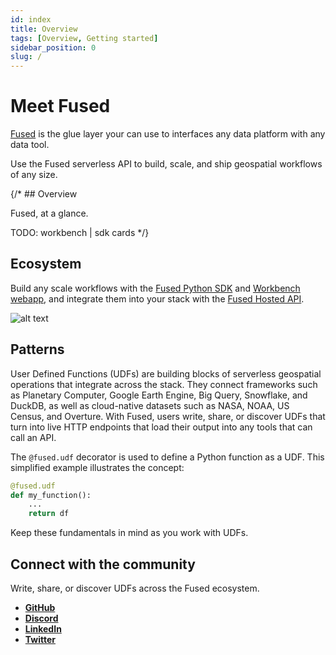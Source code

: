 ```yaml
---
id: index
title: Overview
tags: [Overview, Getting started]
sidebar_position: 0
slug: /
---
```



# Meet Fused

[Fused](https://www.fused.io/) is the glue layer your can use to interfaces any data platform with any data tool. 

Use the Fused serverless API to build, scale, and ship geospatial workflows of any size.

{/* ## Overview

Fused, at a glance.



TODO: workbench | sdk cards */}

## Ecosystem

Build any scale workflows with the [Fused Python SDK](/docs/python-sdk/overview) and [Workbench webapp](/docs/workbench/python-sdk-overview), and integrate them into your stack with the [Fused Hosted API](hosted-api/overview.md).


![alt text](https://fused-magic.s3.us-west-2.amazonaws.com/docs_assets/ecosystem_diagram.png)

## Patterns

User Defined Functions (UDFs) are building blocks of serverless geospatial operations that integrate across the stack. They connect frameworks such as Planetary Computer, Google Earth Engine, Big Query, Snowflake, and DuckDB, as well as cloud-native datasets such as NASA, NOAA, US Census, and Overture. With Fused, users write, share, or discover UDFs that turn into live HTTP endpoints that load their output into any tools that can call an API.

The `@fused.udf` decorator is used to define a Python function as a UDF. This simplified example illustrates the concept:

```python
@fused.udf
def my_function():
    ...
    return df
```

Keep these fundamentals in mind as you work with UDFs.

<!-- - [@fused.udf](core_concepts/#fusedudf): The UDF decorator prepares the UDF to be deployed as a serverless function that can be invoked through HTTP requests.
- [@fused.cache](core_concepts/#caching): UDFs can import from any Python library or custom helper modules, and cache the output of helper functions with the cache decorator.
- [Tile or File](core_concepts/#tile-vs-file-udfs): There's two types of UDF: `Tile` loads data as a collection of tiles at various zoom levels that make up a complete map, and `File` loads a single output object.
- [Return types](core_concepts/#return-types): UDFs can return any serializable data object. Note that for the output to render on a map, it should be a raster or vector type. -->


## Connect with the community

Write, share, or discover UDFs across the Fused ecosystem.

- [__GitHub__](https://github.com/fusedio/udfs/tree/main)
- [__Discord__](https://bit.ly/fusedslack)
- [__LinkedIn__](https://www.linkedin.com/company/fusedio/)
- [__Twitter__](https://twitter.com/Fused_io)


